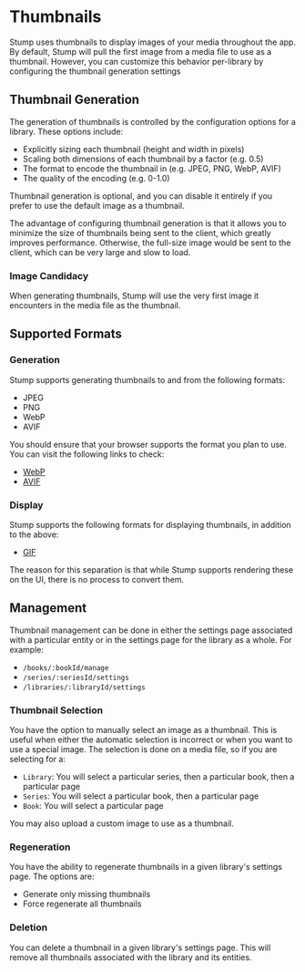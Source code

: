 
# Thumbnails

Stump uses thumbnails to display images of your media throughout the app. By default, Stump will pull the first image from a media file to use as a thumbnail. However, you can customize this behavior per-library by configuring the thumbnail generation settings

## Thumbnail Generation

The generation of thumbnails is controlled by the configuration options for a library. These options include:

- Explicitly sizing each thumbnail (height and width in pixels)
- Scaling both dimensions of each thumbnail by a factor (e.g. 0.5)
- The format to encode the thumbnail in (e.g. JPEG, PNG, WebP, AVIF)
- The quality of the encoding (e.g. 0-1.0)

Thumbnail generation is optional, and you can disable it entirely if you prefer to use the default image as a thumbnail.

<Callout emoji="🛜" type="info">
	The advantage of configuring thumbnail generation is that it allows you to minimize the size of
	thumbnails being sent to the client, which greatly improves performance. Otherwise, the full-size
	image would be sent to the client, which can be very large and slow to load.
</Callout>

### Image Candidacy

When generating thumbnails, Stump will use the very first image it encounters in the media file as the thumbnail.

## Supported Formats

### Generation

Stump supports generating thumbnails to and from the following formats:

- JPEG
- PNG
- WebP
- AVIF

You should ensure that your browser supports the format you plan to use. You can visit the following links to check:

- [WebP](https://caniuse.com/webp)
- [AVIF](https://caniuse.com/avif)

### Display

Stump supports the following formats for displaying thumbnails, in addition to the above:

- [GIF](https://caniuse.com/gif)

The reason for this separation is that while Stump supports rendering these on the UI, there is no process to convert them.

## Management

Thumbnail management can be done in either the settings page associated with a particular entity or in the settings page for the library as a whole. For example:

- `/books/:bookId/manage`
- `/series/:seriesId/settings`
- `/libraries/:libraryId/settings`

### Thumbnail Selection

You have the option to manually select an image as a thumbnail. This is useful when either the automatic selection is incorrect or when you want to use a special image. The selection is done on a media file, so if you are selecting for a:

- `Library`: You will select a particular series, then a particular book, then a particular page
- `Series`: You will select a particular book, then a particular page
- `Book`: You will select a particular page

You may also upload a custom image to use as a thumbnail.

### Regeneration

You have the ability to regenerate thumbnails in a given library's settings page. The options are:

- Generate only missing thumbnails
- Force regenerate all thumbnails

### Deletion

You can delete a thumbnail in a given library's settings page. This will remove all thumbnails associated with the library and its entities.
